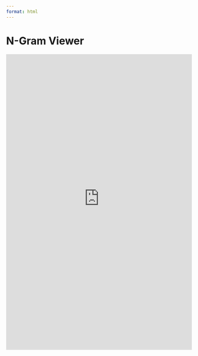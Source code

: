 ```yaml
---
format: html
---
```

<!-- no title in YAML front matter because it will be covered by the navbar - use html heading instead -->
<h1 class="page-top">N-Gram Viewer</h1>

<!-- embed n-gram viewer -->
<iframe
  src="https://english-catalogue-ngram.streamlit.app/?embed=true"
  width="100%"
  height="800"
  style="border: none;">
</iframe>